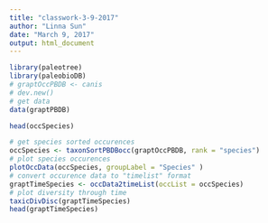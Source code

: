 ```yaml
---
title: "classwork-3-9-2017"
author: "Linna Sun"
date: "March 9, 2017"
output: html_document
---
```


```r
library(paleotree)
library(paleobioDB)
# graptOccPBDB <- canis
# dev.new()
# get data
data(graptPBDB)

head(occSpecies)

# get species sorted occurences
occSpecies <- taxonSortPBDBocc(graptOccPBDB, rank = "species")
# plot species occurences
plotOccData(occSpecies, groupLabel = "Species" )
# convert occurence data to "timelist" format
graptTimeSpecies <- occData2timeList(occList = occSpecies)
# plot diversity through time
taxicDivDisc(graptTimeSpecies)
head(graptTimeSpecies)

```

